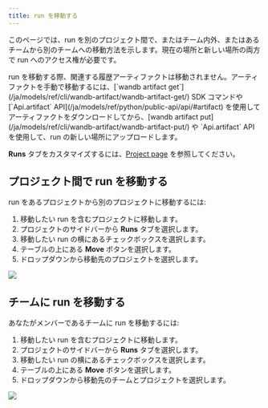 ```yaml
---
title: run を移動する
---
```


このページでは、run を別のプロジェクト間で、またはチーム内外、またはあるチームから別のチームへの移動方法を示します。現在の場所と新しい場所の両方で run へのアクセス権が必要です。

<Note>
run を移動する際、関連する履歴アーティファクトは移動されません。アーティファクトを手動で移動するには、[`wandb artifact get`](/ja/models/ref/cli/wandb-artifact/wandb-artifact-get/) SDK コマンドや [`Api.artifact` API](/ja/models/ref/python/public-api/api/#artifact) を使用してアーティファクトをダウンロードしてから、[wandb artifact put](/ja/models/ref/cli/wandb-artifact/wandb-artifact-put/) や `Api.artifact` API を使用して、run の新しい場所にアップロードします。
</Note>

**Runs** タブをカスタマイズするには、[Project page](/ja/models/track/project-page/#runs-tab) を参照してください。

## プロジェクト間で run を移動する

run をあるプロジェクトから別のプロジェクトに移動するには:

1. 移動したい run を含むプロジェクトに移動します。
2. プロジェクトのサイドバーから **Runs** タブを選択します。
3. 移動したい run の横にあるチェックボックスを選択します。
4. テーブルの上にある **Move** ボタンを選択します。
5. ドロップダウンから移動先のプロジェクトを選択します。

<Frame>
    <img src="/images/app_ui/howto_move_runs.gif"  />
</Frame>

## チームに run を移動する

あなたがメンバーであるチームに run を移動するには:

1. 移動したい run を含むプロジェクトに移動します。
2. プロジェクトのサイドバーから **Runs** タブを選択します。
3. 移動したい run の横にあるチェックボックスを選択します。
4. テーブルの上にある **Move** ボタンを選択します。
5. ドロップダウンから移動先のチームとプロジェクトを選択します。

<Frame>
    <img src="/images/app_ui/demo_move_runs.gif"  />
</Frame>
